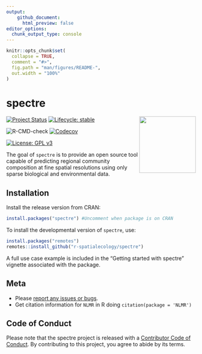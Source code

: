 ```yaml
---
output: 
    github_document:
      html_preview: false
editor_options: 
  chunk_output_type: console
---
```


<!-- README.md is generated from README.Rmd. Please edit that file -->

```r
knitr::opts_chunk$set(
  collapse = TRUE,
  comment = "#>",
  fig.path = "man/figures/README-",
  out.width = "100%"
)
```

# spectre

<img src="man/figures/spectre.png" align="right" width="150" />

<!-- badges: start -->

[![Project Status](https://www.repostatus.org/badges/latest/active.svg)](https://www.repostatus.org/#active)
[![Lifecycle: stable](https://img.shields.io/badge/lifecycle-stable-brightgreen.svg)](https://www.tidyverse.org/lifecycle/#stable)

![R-CMD-check](https://github.com/r-spatialecology/spectre/workflows/R-CMD-check/badge.svg)
[![Codecov](https://codecov.io/gh/r-spatialecology/spectre/branch/main/graph/badge.svg)](https://codecov.io/gh/r-spatialecology/spectre?branch=main)

<!-- [![CRAN status](https://www.r-pkg.org/badges/version/spectre)](https://CRAN.R-project.org/package=spectre) -->
<!-- [![CRAN logs](http://cranlogs.r-pkg.org/badges/grand-total/spectre)](http://cran.rstudio.com/web/packages/spectre/index.html) -->

[![License: GPL v3](https://img.shields.io/badge/License-GPLv3-blue.svg)](https://www.gnu.org/licenses/gpl-3.0) 
<!-- badges: end -->

The goal of `spectre` is to provide an open source tool capable of predicting regional community composition at fine spatial resolutions using only sparse biological and environmental data. 

## Installation

Install the release version from CRAN:

```r
install.packages("spectre") #Uncomment when package is on CRAN
```

To install the developmental version of `spectre`, use:
```r
install.packages("remotes")
remotes::install_github("r-spatialecology/spectre")
```

A full use case example is included in the "Getting started with spectre" vignette associated with the package.

## Meta
- Please [report any issues or bugs](https://github.com/r-spatialecology/spectre/issues/new).
- Get citation information for `NLMR` in R doing `citation(package = 'NLMR')`

## Code of Conduct

Please note that the spectre project is released with a [Contributor Code of Conduct](https://contributor-covenant.org/version/2/0/CODE_OF_CONDUCT.html). By contributing to this project, you agree to abide by its terms.
